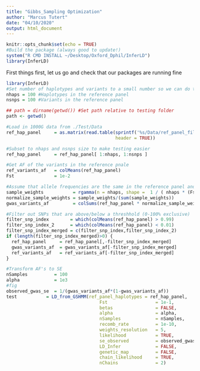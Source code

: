 ```yaml
---
title: "Gibbs_Sampling Optimization"
author: "Marcus Tutert"
date: "04/10/2020"
output: html_document
---
```


```r
knitr::opts_chunk$set(echo = TRUE)
#Build the package (always good to update!)
system("R CMD INSTALL ~/Desktop/Oxford_Dphil/InferLD")
library(InferLD)
```
First things first, let us go and check that our packages are running fine
```r
library(InferLD)
#Set number of haplotypes and variants to a small number so we can do testing and debugging
nhaps = 100 #Haplotypes in the reference panel
nsnps = 100 #Variants in the reference panel

## path = dirname(getwd()) #Set path relative to testing folder
path <- getwd()

#Load in 1000G data from ./Test/Data
ref_hap_panel     = as.matrix(read.table(sprintf('%s/Data/ref_panel_filtered',path),
                                         header = TRUE))

#Subset to nhaps and nsnps size to make testing easier
ref_hap_panel     = ref_hap_panel[ 1:nhaps, 1:nsnps ]

#Get AF of the variants in the reference pnale
ref_variants_af   = colMeans(ref_hap_panel)
Fst               = 1e-2

#Assume that allele frequencies are the same in the reference panel and the GWAS panel
sample_weights           = rgamma(n = nhaps, shape =  1 / ( nhaps * (Fst/(1-Fst))), scale =  1 / ( nhaps * (Fst/(1-Fst))))
normalize_sample_weights = sample_weights/(sum(sample_weights))
gwas_variants_af         = colSums(ref_hap_panel * normalize_sample_weights)

#Filter out SNPs that are above/below a threshhold (0-100% exclusive)
filter_snp_index        = which(colMeans(ref_hap_panel) > 0.99)
filter_snp_index_2      = which(colMeans(ref_hap_panel) < 0.01)
filter_snp_index_merged = c(filter_snp_index,filter_snp_index_2)
if (length(filter_snp_index_merged)>0) {
  ref_hap_panel     = ref_hap_panel[,-filter_snp_index_merged]
  gwas_variants_af  = gwas_variants_af[-filter_snp_index_merged]
  ref_variants_af   = ref_variants_af[-filter_snp_index_merged]
}

#Transform AF's to SE
nSamples          = 100
alpha             = 1e3
#fig
observed_gwas_se  = 1/(gwas_variants_af*(1-gwas_variants_af))
test           = LD_from_GSHMM(ref_panel_haplotypes = ref_hap_panel,
                                   Fst                  = 1e-1,
                                   betas                = FALSE,
                                   alpha                = alpha,
                                   nSamples             = nSamples,
                                   recomb_rate          = 1e-10,
                                   weights_resolution   = 5,
                                   likelihood           = TRUE,
                                   se_observed          = observed_gwas_se,
                                   LD_Infer             = FALSE,
                                   genetic_map          = FALSE,
                                   chain_likelihood     = TRUE,
                                   nChains              = 2)

```
